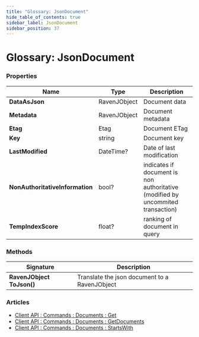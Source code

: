```yaml
---
title: "Glossary: JsonDocument"
hide_table_of_contents: true
sidebar_label: JsonDocument
sidebar_position: 37
---
```



# Glossary: JsonDocument

### Properties

| Name | Type | Description |
| ------------- | ------------- | ----- |
| **DataAsJson** | RavenJObject | Document data |
| **Metadata** | RavenJObject | Document metadata |
| **Etag** | Etag | Document ETag |
| **Key** | string | Document key |
| **LastModified** | DateTime? | Date of last modification |
| **NonAuthoritativeInformation** | bool? | indicates if document is non authoritative (modified by uncommited transaction) |
| **TempIndexScore** | float? | ranking of document in query |

### Methods

| Signature | Description |
| --------- | ----------- |
| **RavenJObject ToJson()** | Translate the json document to a RavenJObject |

### Articles

- [Client API : Commands : Documents : Get](../client-api/commands/documents/get.mdx#get)
- [Client API : Commands : Documents : GetDocuments](../client-api/commands/documents/get.mdx#getdocuments)
- [Client API : Commands : Documents : StartsWith](../client-api/commands/documents/get.mdx#startswith)

